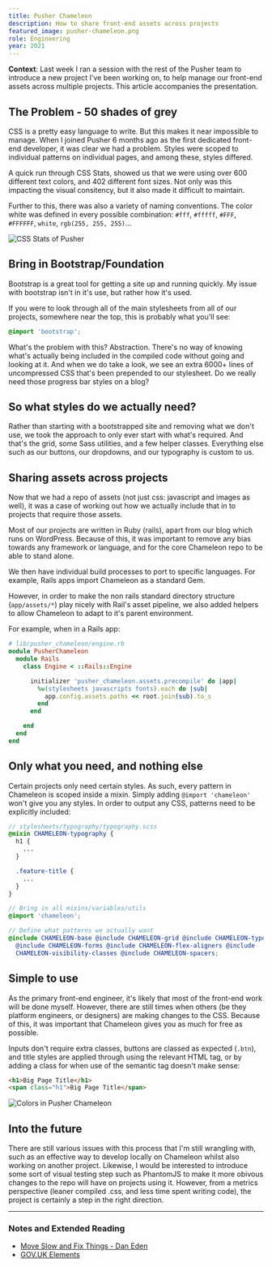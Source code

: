 ```yaml
---
title: Pusher Chameleon
description: How to share front-end assets across projects
featured_image: pusher-chameleon.png
role: Engineering
year: 2021
---
```


**Context**: Last week I ran a session with the rest of the Pusher team to introduce a new project I've been working on, to help manage our front-end assets across multiple projects. This article accompanies the presentation.

## The Problem - 50 shades of grey

CSS is a pretty easy language to write. But this makes it near impossible to manage. When I joined Pusher 6 months ago as the first dedicated front-end developer, it was clear we had a problem. Styles were scoped to individual patterns on individual pages, and among these, styles differed.

A quick run through CSS Stats, showed us that we were using over 600 different text colors, and 402 different font sizes. Not only was this impacting the visual consitency, but it also made it difficult to maintain.

Further to this, there was also a variety of naming conventions. The color white was defined in every possible combination: `#fff`, `#fffff`, `#FFF`, `#FFFFFF`, `white`, `rgb(255, 255, 255)`...

![CSS Stats of Pusher](/work/2016-02-01-pusher-chameleon/chameleon_css_stats.jpeg)

## Bring in Bootstrap/Foundation

Bootstrap is a great tool for getting a site up and running quickly. My issue with bootstrap isn't in it's use, but rather how it's used.

If you were to look through all of the main stylesheets from all of our projects, somewhere near the top, this is probably what you'll see:

```scss
@import 'bootstrap';
```

What's the problem with this? Abstraction. There's no way of knowing what's actually being included in the compiled code without going and looking at it. And when we do take a look, we see an extra 6000+ lines of uncompressed CSS that's been prepended to our stylesheet. Do we really need those progress bar styles on a blog?

## So what styles do we actually need?

Rather than starting with a bootstrapped site and removing what we don't use, we took the approach to only ever start with what's required. And that's the grid, some Sass utilities, and a few helper classes. Everything else such as our buttons, our dropdowns, and our typography is custom to us.

## Sharing assets across projects

Now that we had a repo of assets (not just css: javascript and images as well), it was a case of working out how we actually include that in to projects that require those assets.

Most of our projects are written in Ruby (rails), apart from our blog which runs on WordPress. Because of this, it was important to remove any bias towards any framework or language, and for the core Chameleon repo to be able to stand alone.

We then have individual build processes to port to specific languages. For example, Rails apps import Chameleon as a standard Gem.

However, in order to make the non rails standard directory structure (`app/assets/*`) play nicely with Rail's asset pipeline, we also added helpers to allow Chameleon to adapt to it's parent environment.

For example, when in a Rails app:

```ruby
# lib/pusher_chameleon/engine.rb
module PusherChameleon
  module Rails
    class Engine < ::Rails::Engine

      initializer 'pusher_chameleon.assets.precompile' do |app|
        %w(stylesheets javascripts fonts).each do |sub|
          app.config.assets.paths << root.join(sub).to_s
        end
      end

    end
  end
end
```

## Only what you need, and nothing else

Certain projects only need certain styles. As such, every pattern in Chameleon is scoped inside a mixin. Simply adding `@import 'chameleon'` won't give you any styles. In order to output any CSS, patterns need to be explicitly included:

```scss
// stylesheets/typography/typography.scss
@mixin CHAMELEON-typography {
  h1 {
    ...
  }

  .feature-title {
    ...
  }
}
```

```scss
// Bring in all mixins/variables/utils
@import 'chameleon';

// Define what patterns we actually want
@include CHAMELEON-base @include CHAMELEON-grid @include CHAMELEON-typography
  @include CHAMELEON-forms @include CHAMELEON-flex-aligners @include
  CHAMELEON-visibility-classes @include CHAMELEON-spacers;
```

## Simple to use

As the primary front-end engineer, it's likely that most of the front-end work will be done myself. However, there are still times when others (be they platform engineers, or designers) are making changes to the CSS. Because of this, it was important that Chameleon gives you as much for free as possible.

Inputs don't require extra classes, buttons are classed as expected (`.btn`), and title styles are applied through using the relevant HTML tag, or by adding a class for when use of the semantic tag doesn't make sense:

```html
<h1>Big Page Title</h1>
<span class="h1">Big Page Title</span>
```

![Colors in Pusher Chameleon](/work/2016-02-01-pusher-chameleon/chameleon_color.jpeg)

## Into the future

There are still various issues with this process that I'm still wrangling with, such as an effective way to develop locally on Chameleon whilst also working on another project. Likewise, I would be interested to introduce some sort of visual testing step such as PhantomJS to make it more obivous changes to the repo will have on projects using it. However, from a metrics perspective (leaner compiled .css, and less time spent writing code), the project is certainly a step in the right direction.

---

### Notes and Extended Reading

- [Move Slow and Fix Things - Dan Eden](https://www.youtube.com/watch?v=zmjfh099zYg)
- [GOV.UK Elements](https://www.gov.uk/service-manual/user-centred-design/resources/elements/index.html)
